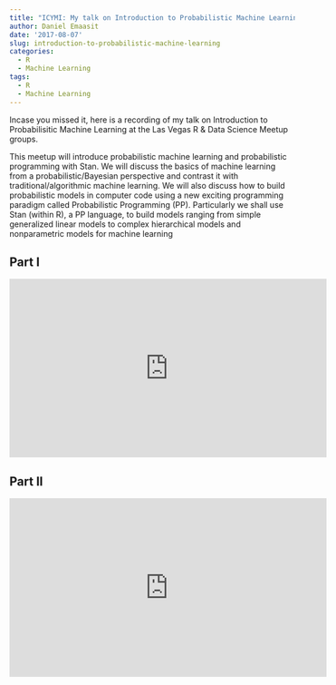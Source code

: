 ```yaml
---
title: "ICYMI: My talk on Introduction to Probabilistic Machine Learning"
author: Daniel Emaasit
date: '2017-08-07'
slug: introduction-to-probabilistic-machine-learning
categories:
  - R
  - Machine Learning
tags:
  - R
  - Machine Learning
---
```


Incase you missed it, here is a recording of my talk on Introduction to Probabilisitic Machine Learning at the Las Vegas R & Data Science Meetup groups.

This meetup will introduce probabilistic machine learning and probabilistic programming with Stan. We will discuss the basics of machine learning from a probabilistic/Bayesian perspective and contrast it with traditional/algorithmic machine learning. We will also discuss how to build probabilistic models in computer code using a new exciting programming paradigm called Probabilistic Programming (PP). Particularly we shall use Stan (within R), a PP language, to build models ranging from simple generalized linear models to complex hierarchical models and nonparametric models for machine learning

## Part I

<iframe width="560" height="315" src="https://www.youtube.com/embed/ICFtztrK9a4" frameborder="0" allowfullscreen></iframe>

## Part II

<iframe width="560" height="315" src="https://www.youtube.com/embed/YsGAce_3Ql4" frameborder="0" allowfullscreen></iframe>